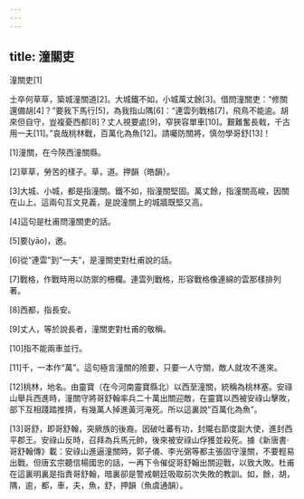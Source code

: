 ```yaml
---
---
---
```

title: 潼關吏
---




潼關吏[1]

士卒何草草，築城潼關道[2]。大城鐵不如，小城萬丈餘[3]。借問潼關吏：“修關還備胡[4]？”要我下馬行[5]，為我指山隅[6]：“連雲列戰格[7]，飛鳥不能逾。胡來但自守，豈複憂西都[8]？丈人視要處[9]，窄狹容單車[10]。艱難奮長戟，千古用一夫[11]。”哀哉桃林戰，百萬化為魚[12]。請囑防關將，慎勿學哥舒[13]！

[1]潼關，在今陝西潼關縣。

[2]草草，勞苦的樣子。草，道。押韻（皓韻）。

[3]大城、小城，都是指潼關。鐵不如，指潼關堅固。萬丈餘，指潼關高峻，因關在山上。這兩句互文見義，是說潼關上的城牆既堅又高。

[4]這句是杜甫問潼關吏的話。

[5]要(yāo)，邀。

[6]從“連雲”到“一夫”，是潼關吏對杜甫說的話。

[7]戰格，作戰時用以防禦的柵欄。連雲列戰格，形容戰格像連綿的雲那樣排列著。

[8]西都，指長安。

[9]丈人，等於說長者，潼關吏對杜甫的敬稱。

[10]指不能兩車並行。

[11]千，一本作“萬”。這句極言潼關的險要，只要一人守關，敵人就攻不進來。

[12]桃林，地名。由靈寶（在今河南靈寶縣北）以西至潼關，統稱為桃林塞。安祿山舉兵西進時，潼關守將哥舒翰率兵二十萬出關迎敵，在靈寶以西被安祿山擊敗，部下互相踐踏推擠，有幾萬人掉進黃河淹死。所以這裏說“百萬化為魚”。

[13]哥舒，即哥舒翰，突厥族的後裔。因破吐蕃有功，封隴右節度副大使，進封西平郡王。安祿山反時，召拜為兵馬元帥，後來被安祿山俘獲並殺死。據《新唐書·哥舒翰傳》載：安祿山進逼潼關時，郭子儀、李光弼等都主張固守潼關，不要輕易出戰。但唐玄宗聽信楊國忠的話，一再下令催促哥舒翰出關迎戰，以致大敗。杜甫在這裏明裏是指責哥舒翰，暗裏卻是警戒朝廷吸取前次失敗的教訓。如，餘，胡，隅，逾，都，車，夫，魚，舒，押韻（魚虞通韻）。